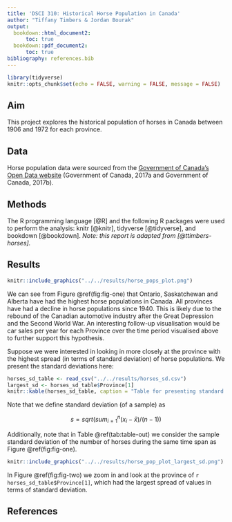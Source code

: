 ```yaml
---
title: 'DSCI 310: Historical Horse Population in Canada'
author: "Tiffany Timbers & Jordan Bourak"
output:
  bookdown::html_document2:
      toc: true
  bookdown::pdf_document2:
      toc: true
bibliography: references.bib
---
```


```r
library(tidyverse)
knitr::opts_chunk$set(echo = FALSE, warning = FALSE, message = FALSE)
```

## Aim

This project explores the historical population of horses in Canada between 1906 and 1972 for each province.

## Data

Horse population data were sourced from the [Government of Canada's Open Data website](http://open.canada.ca/en/open-data) (Government of Canada, 2017a and Government of Canada, 2017b).

## Methods

The R programming language [@R] and the following R packages were used to perform the analysis: knitr [@knitr], tidyverse [@tidyverse], and bookdown [@bookdown]. *Note: this report is adapted from [@ttimbers-horses].*

## Results

```r
knitr::include_graphics("../../results/horse_pops_plot.png")
```


We can see from Figure \@ref(fig:fig-one) that Ontario, Saskatchewan and Alberta have had the highest horse populations in Canada. All provinces have had a decline in horse populations since 1940. This is likely due to the rebound of the Canadian automotive industry after the Great Depression and the Second World War. An interesting follow-up visualisation would be car sales per year for each Province over the time period visualised above to further support this hypothesis.

Suppose we were interested in looking in more closely at the province with the highest spread (in terms of standard deviation) of horse populations. We present the standard deviations here:

```r
horses_sd_table <- read_csv("../../results/horses_sd.csv")
largest_sd <- horses_sd_table$Province[1]
knitr::kable(horses_sd_table, caption = "Table for presenting standard deviations.")
```

Note that we define standard deviation (of a sample) as

$$s = sqrt( sum_{i = 1}^n(x_i - \bar{x}) / (n-1))$$

Additionally, note that in Table \@ref(tab:table-out) we consider the sample standard deviation of the number of horses during the same time span as Figure \@ref(fig:fig-one).

```r
knitr::include_graphics("../../results/horse_pop_plot_largest_sd.png")
```

In Figure \@ref(fig:fig-two) we zoom in and look at the province of `r horses_sd_table$Province[1]`, which had the largest spread of values in terms of standard deviation.

## References

